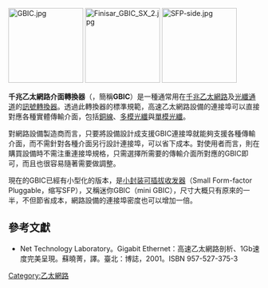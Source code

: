 {{No footnotes|time=2018-07-22T13:25:37+00:00}}
{{NoteTA
|G1=IT
}}
[[File:GBIC.jpg|150px]]
[[File:Finisar_GBIC_SX_2.jpg|150px]]
[[File:SFP-side.jpg|150px]]

'''千兆乙太網路介面轉換器'''（{{lang-en|Gigabit Interface Converter}}，簡稱'''GBIC'''）是一種通常用在[[千兆乙太網路|千兆乙太網路]]及[[光纖通道|光纖通道]]的[[訊號轉換器|訊號轉換器]]。透過此轉換器的標準規範，高速乙太網路設備的連接埠可以直接對應各種實體傳輸介面，包括[[銅線|銅線]]、[[多模光纖|多模光纖]]與[[單模光纖|單模光纖]]。

對網路設備製造商而言，只要將設備設計成支援GBIC連接埠就能夠支援各種傳輸介面，而不需針對各種介面另行設計連接埠，可以省下成本。對使用者而言，則在購買設備時不需注重連接埠規格，只需選擇所需要的傳輸介面所對應的GBIC即可，而且也很容易隨著需要做調整。

現在的GBIC已經有小型化的版本，是[[小封装可插拔收发器|小封装可插拔收发器]]（Small Form-factor Pluggable，缩写SFP），又稱迷你GBIC（mini GBIC），尺寸大概只有原來的一半，不但節省成本，網路設備的連接埠密度也可以增加一倍。

== 參考文獻 ==
*Net Technology Laboratory。Gigabit Ethernet：高速乙太網路剖析、1Gb速度完美呈現。蘇曉菁，譯。臺北：博誌，2001。ISBN 957-527-375-3

{{網路小作品}}
{{Ethernet}}
[[Category:乙太網路|Category:乙太網路]]